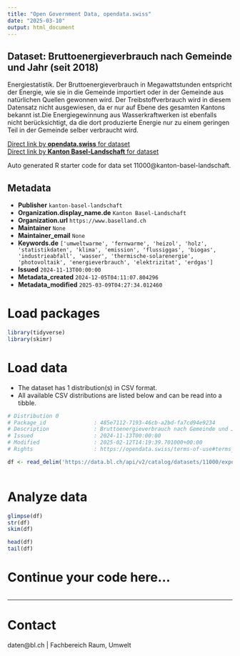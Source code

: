 ```yaml
---
title: "Open Government Data, opendata.swiss"
date: "2025-03-10"
output: html_document
---
```


## Dataset: Bruttoenergieverbrauch nach Gemeinde und Jahr (seit 2018)

Energiestatistik. Der Bruttoenergieverbrauch in Megawattstunden entspricht der Energie, wie sie in die Gemeinde importiert oder in der Gemeinde aus natürlichen Quellen gewonnen wird. Der Treibstoffverbrauch wird in diesem Datensatz nicht ausgewiesen, da er nur auf Ebene des gesamten Kantons bekannt ist.Die Energiegewinnung aus Wasserkraftwerken ist ebenfalls nicht berücksichtigt, da die dort produzierte Energie nur zu einem geringen Teil in der Gemeinde selber verbraucht wird.

[Direct link by **opendata.swiss** for dataset](https://opendata.swiss/de/dataset/bruttoenergieverbrauch-nach-gemeinde-und-jahr-seit-2018)<br>
[Direct link by **Kanton Basel-Landschaft** for dataset](https://data.bl.ch/explore/dataset/11000/)

Auto generated R starter code for data set 11000@kanton-basel-landschaft.

## Metadata

- **Publisher** `kanton-basel-landschaft`
- **Organization.display_name.de** `Kanton Basel-Landschaft`
- **Organization.url** `https://www.baselland.ch`
- **Maintainer** `None`
- **Maintainer_email** `None`
- **Keywords.de** `['umweltwarme', 'fernwarme', 'heizol', 'holz', 'statistikdaten', 'klima', 'emission', 'flussiggas', 'biogas', 'industrieabfall', 'wasser', 'thermische-solarenergie', 'photovoltaik', 'energieverbrauch', 'elektrizitat', 'erdgas']`
- **Issued** `2024-11-13T00:00:00`
- **Metadata_created** `2024-12-05T04:11:07.804296`
- **Metadata_modified** `2025-03-09T04:27:34.012460`


# Load packages

```r

library(tidyverse)
library(skimr)

```

# Load data

-   The dataset has 1 distribution(s) in CSV format.
-   All available CSV distributions are listed below and can be read into a tibble.

```r

# Distribution 0
# Package_id               : 485e7112-7193-46cb-a2bd-fa7cd94e9234
# Description              : Bruttoenergieverbrauch nach Gemeinde und Jahr (seit 2018) (csv)
# Issued                   : 2024-11-13T00:00:00
# Modified                 : 2025-02-12T14:19:39.701000+00:00
# Rights                   : https://opendata.swiss/terms-of-use#terms_by

df <- read_delim('https://data.bl.ch/api/v2/catalog/datasets/11000/exports/csv?use_labels=true')



```

# Analyze data

```r

glimpse(df)
str(df)
skim(df)

head(df)
tail(df)

```

# Continue your code here...

```r

```

------------------------------------------------------------------------

# Contact

daten@bl.ch | Fachbereich Raum, Umwelt

